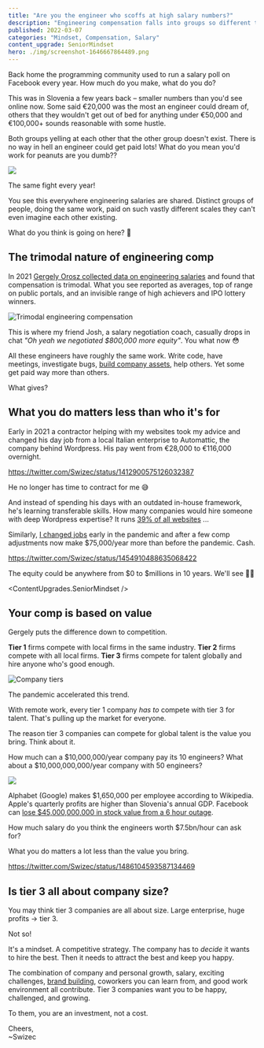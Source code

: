 ```yaml
---
title: "Are you the engineer who scoffs at high salary numbers?"
description: "Engineering compensation falls into groups so different that neither group even realizes the others exist. And they fight about it."
published: 2022-03-07
categories: "Mindset, Compensation, Salary"
content_upgrade: SeniorMindset
hero: ./img/screenshot-1646667864489.png
---
```



Back home the programming community used to run a salary poll on Facebook every year. How much do you make, what do you do?

This was in Slovenia a few years back – smaller numbers than you'd see online now. Some said €20,000 was the most an engineer could dream of, others that they wouldn't get out of bed for anything under €50,000 and €100,000+ sounds reasonable with some hustle.

Both groups yelling at each other that the other group doesn't exist. There is no way in hell an engineer could get paid lots! What do you mean you'd work for peanuts are you dumb??

![](./img/VboJeugifcc668e.gif)

The same fight every year!

You see this everywhere engineering salaries are shared. Distinct groups of people, doing the same work, paid on such vastly different scales they can't even imagine each other existing.

What do you think is going on here? 🤔

## The trimodal nature of engineering comp

In 2021 [Gergely Orosz collected data on engineering salaries](https://blog.pragmaticengineer.com/software-engineering-salaries-in-the-netherlands-and-europe/) and found that compensation is trimodal. What you see reported as averages, top of range on public portals, and an invisible range of high achievers and IPO lottery winners.

![Trimodal engineering compensation](./img/Trimodal-engineering-compensationj0jbb2.png)

This is where my friend Josh, a salary negotiation coach, casually drops in chat _"Oh yeah we negotiated $800,000 more equity"_. You what now 😳

All these engineers have roughly the same work. Write code, have meetings, investigate bugs, [build company assets](https://swizec.com/blog/why-engineers-are-worth-so-much/), help others. Yet some get paid way more than others.

What gives?

## What you do matters less than who it's for

Early in 2021 a contractor helping with my websites took my advice and changed his day job from a local Italian enterprise to Automattic, the company behind Wordpress. His pay went from €28,000 to €116,000 overnight.

https://twitter.com/Swizec/status/1412900575126032387

He no longer has time to contract for me 😅

And instead of spending his days with an outdated in-house framework, he's learning transferable skills. How many companies would hire someone with deep Wordpress expertise? It runs [39% of all websites](https://www.searchenginejournal.com/wordpress-powers-39-5-of-all-websites/391647/) ...

Similarly, [I changed jobs](https://swizec.com/blog/how-to-grow-as-a-senior-engineer-or-why-i-got-a-new-job/) early in the pandemic and after a few comp adjustments now make $75,000/year more than before the pandemic. Cash.

https://twitter.com/Swizec/status/1454910488635068422

The equity could be anywhere from $0 to $millions in 10 years. We'll see 🤷‍♀️

<ContentUpgrades.SeniorMindset />

## Your comp is based on value

Gergely puts the difference down to competition.

**Tier 1** firms compete with local firms in the same industry. **Tier 2** firms compete with all local firms. **Tier 3** firms compete for talent globally and hire anyone who's good enough.

![Company tiers](./img/Company-tierse75ddg.png)

The pandemic accelerated this trend.

With remote work, every tier 1 company _has to_ compete with tier 3 for talent. That's pulling up the market for everyone.

The reason tier 3 companies can compete for global talent is the value you bring. Think about it.

How much can a $10,000,000/year company pay its 10 engineers? What about a $10,000,000,000/year company with 50 engineers?

![](giphy:homer_thinking)

Alphabet (Google) makes $1,650,000 per employee according to Wikipedia. Apple's quarterly profits are higher than Slovenia's annual GDP. Facebook can [lose $45,000,000,000 in stock value from a 6 hour outage](https://techcrunch.com/2021/10/04/facebook-stock-falls-as-global-outage-continues/).

How much salary do you think the engineers worth $7.5bn/hour can ask for?

What you do matters a lot less than the value you bring.

https://twitter.com/Swizec/status/1486104593587134469

## Is tier 3 all about company size?

You may think tier 3 companies are all about size. Large enterprise, huge profits -> tier 3.

Not so!

It's a mindset. A competitive strategy. The company has to _decide_ it wants to hire the best. Then it needs to attract the best and keep you happy.

The combination of company and personal growth, salary, exciting challenges, [brand building](https://swizec.com/blog/try-to-work-for-a-brand/), coworkers you can learn from, and good work environment all contribute. Tier 3 companies want you to be happy, challenged, and growing.

To them, you are an investment, not a cost.

Cheers,<br/>
~Swizec

